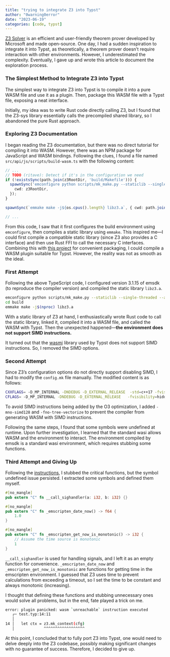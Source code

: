```yaml
---
title: "trying to integrate Z3 into Typst"
author: "0warning0error"
date: "2023-06-19"
categories: [code, typst]
---
```

[Z3 Solver](https://github.com/Z3Prover/z3) is an efficient and user-friendly theorem prover developed by Microsoft and made open-source. One day, I had a sudden inspiration to integrate it into Typst, as theoretically, a theorem prover doesn't require interaction with other environments. However, I underestimated the complexity. Eventually, I gave up and wrote this article to document the exploration process.

### The Simplest Method to Integrate Z3 into Typst

The simplest way to integrate Z3 into Typst is to compile it into a pure WASM file and use it as a plugin. Then, package this WASM file with a Typst file, exposing a neat interface.

Initially, my idea was to write Rust code directly calling Z3, but I found that the Z3-sys library essentially calls the precompiled shared library, so I abandoned the pure Rust approach.

### Exploring Z3 Documentation

I began reading the Z3 documentation, but there was no direct tutorial for compiling it into WASM. However, there was an NPM package for JavaScript and WASM bindings. Following the clues, I found a file named `src/api/js/scripts/build-wasm.ts` with the following content:

```typescript
// ...
// TODO (ritave): Detect if it's in the configuration we need
if (!existsSync(path.join(z3RootDir, 'build/Makefile'))) {
  spawnSync('emconfigure python scripts/mk_make.py --staticlib --single-threaded --arm64=false', {
    cwd: z3RootDir,
  });
}

spawnSync(`emmake make -j${os.cpus().length} libz3.a`, { cwd: path.join(z3RootDir, 'build') });

// ...
```

From this code, I saw that it first configures the build environment using `emconfigure`, then compiles a static library using `emmake`. This inspired me—I could first compile a compatible static library (since Z3 also provides a C interface) and then use Rust FFI to call the necessary C interfaces. Combining this with [this project](https://github.com/astrale-sharp/wasm-minimal-protocol) for convenient packaging, I could compile a WASM plugin suitable for Typst. However, the reality was not as smooth as the ideal.

### First Attempt

Following the above TypeScript code, I configured version 3.1.15 of emsdk (to reproduce the compiler version) and compiled the static library `libz3.a`.

```sh
emconfigure python scripts/mk_make.py --staticlib --single-threaded --arm64=false
cd build
emmake make -j$(nproc) libz3.a
```

With a static library of Z3 at hand, I enthusiastically wrote Rust code to call the static library, linked it, compiled it into a WASM file, and called the WASM with Typst. Then the unexpected happened—**the environment does not support SIMD instructions.**

It turned out that the [wasmi](https://crates.io/crates/wasmi) library used by Typst does not support SIMD instructions. So, I removed the SIMD options.

### Second Attempt

Since Z3's configuration options do not directly support disabling SIMD, I had to modify the `config.mk` file manually. The modified content is as follows:

```sh
CXXFLAGS= -D_MP_INTERNAL -DNDEBUG -D_EXTERNAL_RELEASE  -std=c++17 -fvisibility=hidden -fvisibility-inlines-hidden -c -DSINGLE_THREAD -O3 -mno-simd128 -fno-tree-vectorize -fPIC -flto
CFLAGS= -D_MP_INTERNAL -DNDEBUG -D_EXTERNAL_RELEASE   -fvisibility=hidden -fvisibility-inlines-hidden -c -DSINGLE_THREAD -O3 -mno-simd128 -fno-tree-vectorize -fPIC -flto
```

To avoid SIMD instructions being added by the O3 optimization, I added `-mno-simd128` and `-fno-tree-vectorize` to prevent the compiler from generating WASM with SIMD instructions.

Following the same steps, I found that some symbols were undefined at runtime. Upon further investigation, I learned that the standard wasi allows WASM and the environment to interact. The environment compiled by emsdk is a standard wasi environment, which requires stubbing some functions.

### Third Attempt and Giving Up

Following the [instructions](https://github.com/astrale-sharp/wasm-minimal-protocol/tree/master/examples/hello_c), I stubbed the critical functions, but the symbol undefined issue persisted. I extracted some symbols and defined them myself.

```rust
#[no_mangle]
pub extern "C" fn __call_sighandler(a: i32, b: i32) {}

#[no_mangle]
pub extern "C" fn _emscripten_date_now() -> f64 {
    1.0
}

#[no_mangle]
pub extern "C" fn _emscripten_get_now_is_monotonic() -> i32 {
    // Assume the time source is monotonic
    1
}
```

`__call_sighandler` is used for handling signals, and I left it as an empty function for convenience. `_emscripten_date_now` and `_emscripten_get_now_is_monotonic` are functions for getting time in the emscripten environment. I guessed that Z3 uses time to prevent calculations from exceeding a timeout, so I set the time to be constant and always monotonic (increasing).

I thought that defining these functions and stubbing unnecessary ones would solve all problems, but in the end, fate played a trick on me.

```bash
error: plugin panicked: wasm `unreachable` instruction executed
   ┌─ test.typ:14:11
   │
14 │   let ctx = z3.mk_context(cfg)
   │             ^^^^^^^^^^^^^^^^^^
```

At this point, I concluded that to fully port Z3 into Typst, one would need to delve deeply into the Z3 codebase, possibly making significant changes with no guarantee of success. Therefore, I decided to give up.
